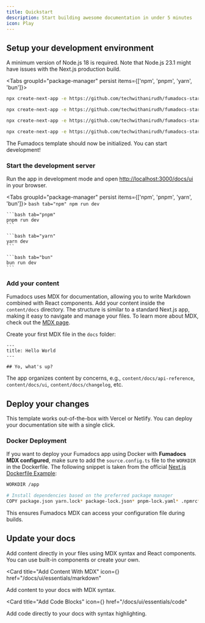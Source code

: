 ```yaml
---
title: Quickstart
description: Start building awesome documentation in under 5 minutes
icon: Play
---
```


## Setup your development environment

A minimum version of Node.js 18 is required. Note that Node.js 23.1 might have issues with the Next.js production build.

<Tabs groupId="package-manager" persist items={['npm', 'pnpm', 'yarn', 'bun']}>
  ```bash tab="npm"
  npx create-next-app -e https://github.com/techwithanirudh/fumadocs-starter
  ```

```bash tab="pnpm"
npx create-next-app -e https://github.com/techwithanirudh/fumadocs-starter --use-pnpm
```

```bash tab="yarn"
npx create-next-app -e https://github.com/techwithanirudh/fumadocs-starter --use-yarn
```

```bash tab="bun"
npx create-next-app -e https://github.com/techwithanirudh/fumadocs-starter --use-bun
```

</Tabs>

The Fumadocs template should now be initialized. You can start development!

### Start the development server

Run the app in development mode and open [http://localhost:3000/docs/ui](http://localhost:3000/docs/ui) in your browser.

<Tabs groupId="package-manager" persist items={['npm', 'pnpm', 'yarn', 'bun']}>
    ```bash tab="npm"
    npm run dev
    ```

    ```bash tab="pnpm"
    pnpm run dev
    ```

    ```bash tab="yarn"
    yarn dev
    ```

    ```bash tab="bun"
    bun run dev
    ```

</Tabs>

### Add your content

Fumadocs uses MDX for documentation, allowing you to write Markdown combined with React components. Add your content inside the `content/docs` directory. The structure is similar to a standard Next.js app, making it easy to navigate and manage your files. To learn more about MDX, check out the [MDX page](/docs/ui/essentials/markdown).

Create your first MDX file in the `docs` folder:

```mdx title="content/docs/ui/index.mdx"
---
title: Hello World
---

## Yo, what's up?
```

The app organizes content by concerns, e.g., `content/docs/api-reference`, `content/docs/ui`, `content/docs/changelog`, etc.

## Deploy your changes

This template works out-of-the-box with Vercel or Netlify. You can deploy your documentation site with a single click.

### Docker Deployment

If you want to deploy your Fumadocs app using Docker with **Fumadocs MDX configured**, make sure to add the `source.config.ts` file to the `WORKDIR` in the Dockerfile.
The following snippet is taken from the official [Next.js Dockerfile Example](https://github.com/vercel/next.js/blob/canary/examples/with-docker/Dockerfile):

```zsh title="Dockerfile"
WORKDIR /app

# Install dependencies based on the preferred package manager
COPY package.json yarn.lock* package-lock.json* pnpm-lock.yaml* .npmrc* source.config.ts ./  # [!code highlight]
```

This ensures Fumadocs MDX can access your configuration file during builds.

## Update your docs

Add content directly in your files using MDX syntax and React components. You can use built-in components or create your own.

<Cards>

<Card
  title="Add Content With MDX"
  icon={<FileIcon />}
  href="/docs/ui/essentials/markdown"
>
  Add content to your docs with MDX syntax.
</Card>

<Card
  title="Add Code Blocks"
  icon={<CodeIcon />}
  href="/docs/ui/essentials/code"
>
  Add code directly to your docs with syntax highlighting.
</Card>

</Cards>
